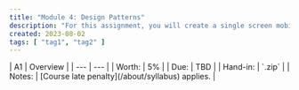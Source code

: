 ```yaml
---
title: "Module 4: Design Patterns"
description: "For this assignment, you will create a single screen mobile app that runs on one platform (iOS or Android), and uses the multiplatform technologies taught in class. The topic of the app is of your choice."
created: 2023-08-02
tags: [ "tag1", "tag2" ]
---
```


<div class="first-col-header">
| A1 | Overview |
| --- | --- |
| Worth: | 5% |
| Due: | TBD |
| Hand-in: | `.zip` |
| Notes: | [Course late penalty](/about/syllabus) applies. |
</div>

